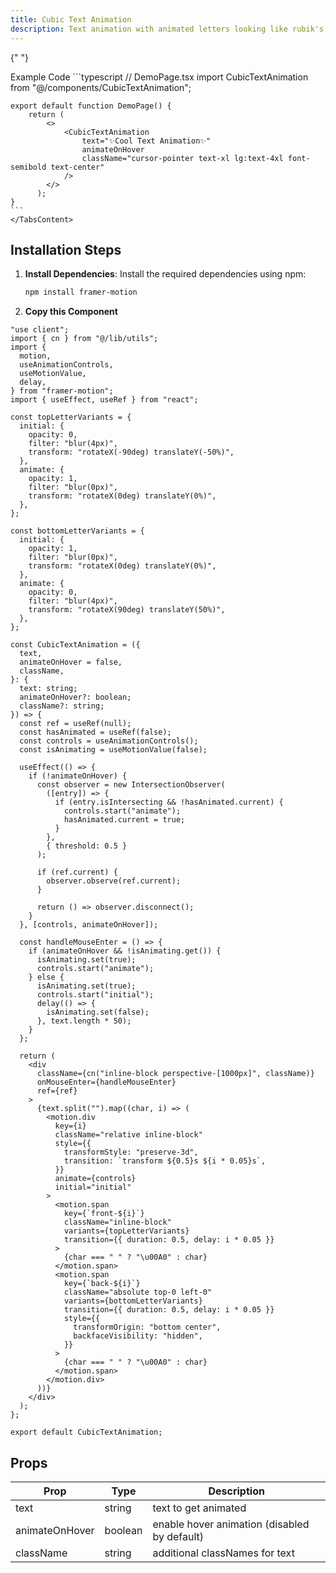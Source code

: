 ```yaml
---
title: Cubic Text Animation
description: Text animation with animated letters looking like rubik's cube.
---
```


{" "}

<Tabs defaultValue="example" className="pt-5 pb-1">
  <TabsList>
    <TabsTrigger value="example">Example</TabsTrigger>
    <TabsTrigger value="code">Code</TabsTrigger>
  </TabsList>
  <TabsContent value="example">
        <ComponentPreview className="my-5 grid items-center justify-center py-24">
            <CubicTextAnimation text="✨Cool Text Animation✨" animateOnHover className="cursor-pointer text-xl lg:text-4xl font-semibold text-center"/>
        </ComponentPreview>
    </TabsContent>
  <TabsContent value="code">
    ```typescript
    // DemoPage.tsx
    import CubicTextAnimation from "@/components/CubicTextAnimation";

    export default function DemoPage() {
        return (
            <>
                <CubicTextAnimation
                    text="✨Cool Text Animation✨"
                    animateOnHover
                    className="cursor-pointer text-xl lg:text-4xl font-semibold text-center"
                />
            </>
          );
    }
    ```
    </TabsContent>

</Tabs>

## Installation Steps

1. **Install Dependencies**:
   Install the required dependencies using npm:

   ```bash
   npm install framer-motion
   ```

2. **Copy this Component**

```typescript:CubicTextAnimation.tsx showLineNumbers
"use client";
import { cn } from "@/lib/utils";
import {
  motion,
  useAnimationControls,
  useMotionValue,
  delay,
} from "framer-motion";
import { useEffect, useRef } from "react";

const topLetterVariants = {
  initial: {
    opacity: 0,
    filter: "blur(4px)",
    transform: "rotateX(-90deg) translateY(-50%)",
  },
  animate: {
    opacity: 1,
    filter: "blur(0px)",
    transform: "rotateX(0deg) translateY(0%)",
  },
};

const bottomLetterVariants = {
  initial: {
    opacity: 1,
    filter: "blur(0px)",
    transform: "rotateX(0deg) translateY(0%)",
  },
  animate: {
    opacity: 0,
    filter: "blur(4px)",
    transform: "rotateX(90deg) translateY(50%)",
  },
};

const CubicTextAnimation = ({
  text,
  animateOnHover = false,
  className,
}: {
  text: string;
  animateOnHover?: boolean;
  className?: string;
}) => {
  const ref = useRef(null);
  const hasAnimated = useRef(false);
  const controls = useAnimationControls();
  const isAnimating = useMotionValue(false);

  useEffect(() => {
    if (!animateOnHover) {
      const observer = new IntersectionObserver(
        ([entry]) => {
          if (entry.isIntersecting && !hasAnimated.current) {
            controls.start("animate");
            hasAnimated.current = true;
          }
        },
        { threshold: 0.5 }
      );

      if (ref.current) {
        observer.observe(ref.current);
      }

      return () => observer.disconnect();
    }
  }, [controls, animateOnHover]);

  const handleMouseEnter = () => {
    if (animateOnHover && !isAnimating.get()) {
      isAnimating.set(true);
      controls.start("animate");
    } else {
      isAnimating.set(true);
      controls.start("initial");
      delay(() => {
        isAnimating.set(false);
      }, text.length * 50);
    }
  };

  return (
    <div
      className={cn("inline-block perspective-[1000px]", className)}
      onMouseEnter={handleMouseEnter}
      ref={ref}
    >
      {text.split("").map((char, i) => (
        <motion.div
          key={i}
          className="relative inline-block"
          style={{
            transformStyle: "preserve-3d",
            transition: `transform ${0.5}s ${i * 0.05}s`,
          }}
          animate={controls}
          initial="initial"
        >
          <motion.span
            key={`front-${i}`}
            className="inline-block"
            variants={topLetterVariants}
            transition={{ duration: 0.5, delay: i * 0.05 }}
          >
            {char === " " ? "\u00A0" : char}
          </motion.span>
          <motion.span
            key={`back-${i}`}
            className="absolute top-0 left-0"
            variants={bottomLetterVariants}
            transition={{ duration: 0.5, delay: i * 0.05 }}
            style={{
              transformOrigin: "bottom center",
              backfaceVisibility: "hidden",
            }}
          >
            {char === " " ? "\u00A0" : char}
          </motion.span>
        </motion.div>
      ))}
    </div>
  );
};

export default CubicTextAnimation;
```

## Props

<div className="table-wrapper">
  <table>
    <thead>
      <tr>
        <th>Prop</th>
        <th>Type</th>
        <th>Description</th>
      </tr>
    </thead>
    <tbody>
      <tr>
        <td>text</td>
        <td>string</td>
        <td>text to get animated</td>
      </tr>
      <tr>
        <td>animateOnHover</td>
        <td>boolean</td>
        <td>enable hover animation (disabled by default)</td>
      </tr>
      <tr>
        <td>className</td>
        <td>string</td>
        <td>additional classNames for text</td>
      </tr>
    </tbody>
  </table>
</div>
